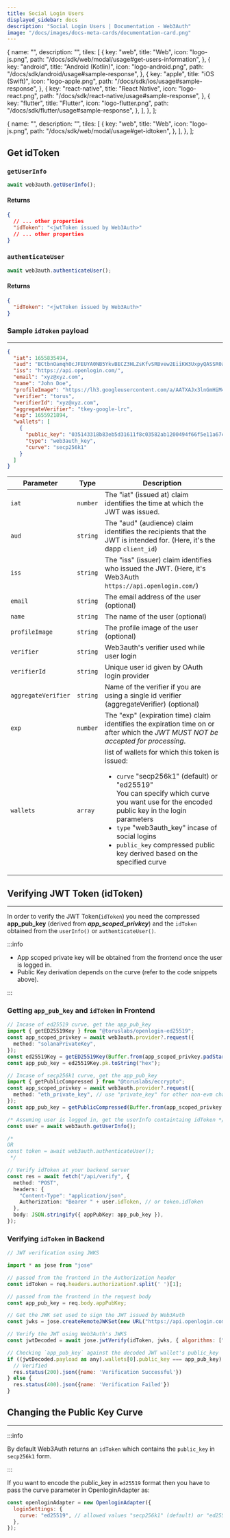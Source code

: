 ```yaml
---
title: Social Login Users
displayed_sidebar: docs
description: "Social Login Users | Documentation - Web3Auth"
image: "/docs/images/docs-meta-cards/documentation-card.png"
---
```



  {
    name: "",
    description: "",
    tiles: [
      {
        key: "web",
        title: "Web",
        icon: "logo-js.png",
        path: "/docs/sdk/web/modal/usage#get-users-information",
      },
      {
        key: "android",
        title: "Android (Kotlin)",
        icon: "logo-android.png",
        path: "/docs/sdk/android/usage#sample-response",
      },
      {
        key: "apple",
        title: "iOS (Swift)",
        icon: "logo-apple.png",
        path: "/docs/sdk/ios/usage#sample-response",
      },
      {
        key: "react-native",
        title: "React Native",
        icon: "logo-react.png",
        path: "/docs/sdk/react-native/usage#sample-response",
      },
      {
        key: "flutter",
        title: "Flutter",
        icon: "logo-flutter.png",
        path: "/docs/sdk/flutter/usage#sample-response",
      },
    ],
  },
];

  {
    name: "",
    description: "",
    tiles: [
      {
        key: "web",
        title: "Web",
        icon: "logo-js.png",
        path: "/docs/sdk/web/modal/usage#get-idtoken",
      },
    ],
  },
];

## Get idToken

### `getUserInfo`

```js
await web3auth.getUserInfo();
```

#### Returns

```json
{
  // ... other properties
  "idToken": "<jwtToken issued by Web3Auth>"
  // ... other properties
}
```

<Tiles tileGroups={getUserInfoData} />

### `authenticateUser`

```js
await web3auth.authenticateUser();
```

#### Returns

```json
{
  "idToken": "<jwtToken issued by Web3Auth>"
}
```

<Tiles tileGroups={getAuthenticateUserData} />

### Sample `idToken` payload

---

```json
{
  "iat": 1655835494,
  "aud": "BCtbnOamqh0cJFEUYA0NB5YkvBECZ3HLZsKfvSRBvew2EiiKW3UxpyQASSR0artjQkiUOCHeZ_ZeygXpYpxZjOs",
  "iss": "https://api.openlogin.com/",
  "email": "xyz@xyz.com",
  "name": "John Doe",
  "profileImage": "https://lh3.googleusercontent.com/a/AATXAJx3lnGmHiM4K97uLo9Rb0AxOceH-dQCBSRqGbck=s96-c",
  "verifier": "torus",
  "verifierId": "xyz@xyz.com",
  "aggregateVerifier": "tkey-google-lrc",
  "exp": 1655921894,
  "wallets": [
    {
      "public_key": "035143318b83eb5d31611f8c03582ab1200494f66f5e11a67c34f5581f48c1b70b",
      "type": "web3auth_key",
      "curve": "secp256k1"
    }
  ]
}
```

| Parameter           | Type     | Description                                                                                                                                                                                                                                                                                                                                                |
| ------------------- | -------- | ---------------------------------------------------------------------------------------------------------------------------------------------------------------------------------------------------------------------------------------------------------------------------------------------------------------------------------------------------------- |
| `iat`               | `number` | The "iat" (issued at) claim identifies the time at which the JWT was issued.                                                                                                                                                                                                                                                                               |
| `aud`               | `string` | The "aud" (audience) claim identifies the recipients that the JWT is intended for. (Here, it's the dapp `client_id`)                                                                                                                                                                                                                                       |
| `iss`               | `string` | The "iss" (issuer) claim identifies who issued the JWT. (Here, it's Web3Auth `https://api.openlogin.com/`)                                                                                                                                                                                                                                                 |
| `email`             | `string` | The email address of the user (optional)                                                                                                                                                                                                                                                                                                                   |
| `name`              | `string` | The name of the user (optional)                                                                                                                                                                                                                                                                                                                            |
| `profileImage`      | `string` | The profile image of the user (optional)                                                                                                                                                                                                                                                                                                                   |
| `verifier`          | `string` | Web3auth's verifier used while user login                                                                                                                                                                                                                                                                                                                  |
| `verifierId`        | `string` | Unique user id given by OAuth login provider                                                                                                                                                                                                                                                                                                               |
| `aggregateVerifier` | `string` | Name of the verifier if you are using a single id verifier (aggregateVerifier) (optional)                                                                                                                                                                                                                                                                  |
| `exp`               | `number` | The "exp" (expiration time) claim identifies the expiration time on or after which the _JWT MUST NOT be accepted for processing_.                                                                                                                                                                                                                          |
| `wallets`           | `array`  | list of wallets for which this token is issued: <ul><li>`curve` "secp256k1" (default) or "ed25519" <br/> You can specify which curve you want use for the encoded public key in the login parameters<br/></li><li>`type` "web3auth_key" incase of social logins</li><li>`public_key` compressed public key derived based on the specified curve </li></ul> |

## Verifying JWT Token (idToken)

---

In order to verify the JWT Token(`idToken`) you need the compressed **app_pub_key** (derived from _**app_scoped_privkey**_) and the `idToken` obtained
from the `userInfo()` or `authenticateUser()`.

:::info

- App scoped private key will be obtained from the frontend once the user is logged in.
- Public Key derivation depends on the curve (refer to the code snippets above).

:::

### Getting `app_pub_key` and `idToken` in Frontend

```typescript
// Incase of ed25519 curve, get the app_pub_key
import { getED25519Key } from "@toruslabs/openlogin-ed25519";
const app_scoped_privkey = await web3auth.provider?.request({
  method: "solanaPrivateKey",
});
const ed25519Key = getED25519Key(Buffer.from(app_scoped_privkey.padStart(64, "0"), "hex"));
const app_pub_key = ed25519Key.pk.toString("hex");

// Incase of secp256k1 curve, get the app_pub_key
import { getPublicCompressed } from "@toruslabs/eccrypto";
const app_scoped_privkey = await web3auth.provider?.request({
  method: "eth_private_key", // use "private_key" for other non-evm chains
});
const app_pub_key = getPublicCompressed(Buffer.from(app_scoped_privkey.padStart(64, "0"), "hex")).toString("hex");

/* Assuming user is logged in, get the userInfo containtaing idToken */
const user = await web3auth.getUserInfo();

/*
OR
const token = await web3auth.authenticateUser();
 */

// Verify idToken at your backend server
const res = await fetch("/api/verify", {
  method: "POST",
  headers: {
    "Content-Type": "application/json",
    Authorization: "Bearer " + user.idToken, // or token.idToken
  },
  body: JSON.stringify({ appPubKey: app_pub_key }),
});
```

### Verifying `idToken` in Backend

```javascript
// JWT verification using JWKS

import * as jose from "jose"

// passed from the frontend in the Authorization header
const idToken = req.headers.authorization?.split(' ')[1];

// passed from the frontend in the request body
const app_pub_key = req.body.appPubKey;

// Get the JWK set used to sign the JWT issued by Web3Auth
const jwks = jose.createRemoteJWKSet(new URL("https://api.openlogin.com/jwks"));

// Verify the JWT using Web3Auth's JWKS
const jwtDecoded = await jose.jwtVerify(idToken, jwks, { algorithms: ["ES256"] });

// Checking `app_pub_key` against the decoded JWT wallet's public_key
if ((jwtDecoded.payload as any).wallets[0].public_key === app_pub_key) {
  // Verified
  res.status(200).json({name: 'Verification Successful'})
} else {
  res.status(400).json({name: 'Verification Failed'})
}
```

## Changing the Public Key Curve

---

:::info

By default Web3Auth returns an `idToken` which contains the `public_key` in `secp256k1` form.

:::

If you want to encode the public_key in `ed25519` format then you have to pass the curve parameter in OpenloginAdapter as:

```js
const openloginAdapter = new OpenloginAdapter({
  loginSettings: {
    curve: "ed25519", // allowed values "secp256k1" (default) or "ed25519"
  },
});
```
